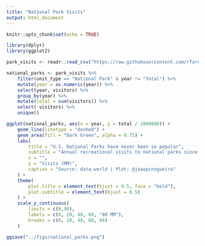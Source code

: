 ```yaml
---
title: "National Park Visits"
output: html_document
---
```


```r
knitr::opts_chunk$set(echo = TRUE)
```

```r
library(dplyr)
library(ggplot2)

park_visits <- readr::read_csv("https://raw.githubusercontent.com/rfordatascience/tidytuesday/master/data/2019/2019-09-17/national_parks.csv")
```

```r
national_parks <- park_visits %>% 
    filter(unit_type == "National Park" & year != "Total") %>% 
    mutate(year = as.numeric(year)) %>% 
    select(year, visitors) %>% 
    group_by(year) %>% 
    mutate(total = sum(visitors)) %>% 
    select(-visitors) %>% 
    unique()
```

```r
ggplot(national_parks, aes(x = year, y = total / 1000000)) +
    geom_line(linetype = "dashed") +
    geom_area(fill = "Dark Green", alpha = 0.75) +
    labs(
        title = "U.S. National Parks have never been so popular",
        subtitle = "Annual recreational visits to national parks since 1904",
        x = "",
        y = "Visits (MM)",
        caption = "Source: data.world | Plot: @joaopcnogueira"
    ) +
    theme(
        plot.title = element_text(hjust = 0.5, face = "bold"),
        plot.subtitle = element_text(hjust = 0.5)
    ) +
    scale_y_continuous(
        limits = c(0,90),
        labels = c(0, 20, 40, 60, "80 MM"),
        breaks = c(0, 20, 40, 60, 80)
    )

ggsave("../figs/national_parks.png")

```



